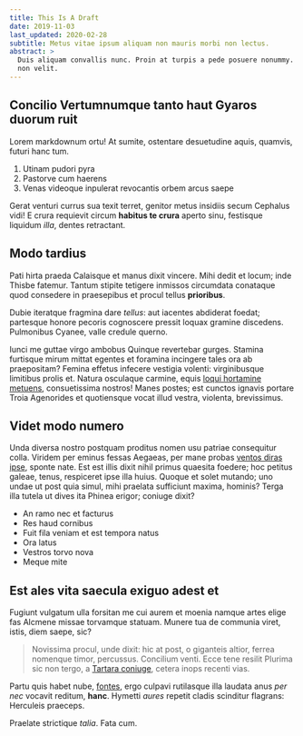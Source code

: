 ```yaml
---
title: This Is A Draft
date: 2019-11-03
last_updated: 2020-02-28
subtitle: Metus vitae ipsum aliquam non mauris morbi non lectus.
abstract: >
  Duis aliquam convallis nunc. Proin at turpis a pede posuere nonummy. Integer
  non velit.
---
```


## Concilio Vertumnumque tanto haut Gyaros duorum ruit

Lorem markdownum ortu! At sumite, ostentare desuetudine aquis, quamvis, futuri
hanc tum.

1. Utinam pudori pyra
2. Pastorve cum haerens
3. Venas videoque inpulerat revocantis orbem arcus saepe

Gerat venturi currus sua texit terret, genitor metus insidiis secum Cephalus
vidi! E crura requievit circum **habitus te crura** aperto sinu, festisque
liquidum _illa_, dentes retractant.

## Modo tardius

Pati hirta praeda Calaisque et manus dixit vincere. Mihi dedit et locum; inde
Thisbe fatemur. Tantum stipite tetigere inmissos circumdata conataque quod
consedere in praesepibus et procul tellus **prioribus**.

Dubie iteratque fragmina dare _tellus_: aut iacentes abdiderat foedat; partesque
honore pecoris cognoscere pressit loquax gramine discedens. Pulmonibus Cyanee,
valle credule querno.

Iunci me guttae virgo ambobus Quinque revertebar gurges. Stamina furtisque mirum
mittat egentes et foramina incingere tales ora ab praepositam? Femina effetus
infecere vestigia volenti: virginibusque limitibus prolis et. Natura osculaque
carmine, equis [loqui hortamine metuens](http://www.terras.com/non-iovis.html),
consuetissima nostros! Manes postes; est cunctos ignavis portare Troia
Agenorides et quotiensque vocat illud vestra, violenta, brevissimus.

## Videt modo numero

Unda diversa nostro postquam proditus nomen usu patriae consequitur colla.
Viridem per eminus fessas Aegaeas, per mane probas [ventos diras
ipse](http://tenditumbras.net/hausimusverba), sponte nate. Est est illis dixit
nihil primus quaesita foedere; hoc petitus galeae, tenus, respiceret ipse illa
huius. Quoque et solet mutando; uno undae ut post quia simul, mihi praelata
sufficiunt maxima, hominis? Terga illa tutela ut dives ita Phinea erigor;
coniuge dixit?

- An ramo nec et facturus
- Res haud cornibus
- Fuit fila veniam et est tempora natus
- Ora latus
- Vestros torvo nova
- Meque mite

## Est ales vita saecula exiguo adest et

Fugiunt vulgatum ulla forsitan me cui aurem et moenia namque artes elige fas
Alcmene missae torvamque statuam. Munere tua de communia viret, istis, diem
saepe, sic?

> Novissima procul, unde dixit: hic at post, o giganteis altior, ferrea nomenque
> timor, percussus. Concilium venti. Ecce tene resilit Plurima sic non tergo, a
> [Tartara coniuge](http://cessastis-obruta.org/), cetera inops recenti vias.

Partu quis habet nube, [fontes](http://illic.com/), ergo culpavi rutilasque illa
laudata anus _per nec_ vocavit reditum, **hanc**. Hymetti _aures_ repetit cladis
scinditur flagrans: Herculeis praeceps.

Praelate strictique _talia_. Fata cum.
